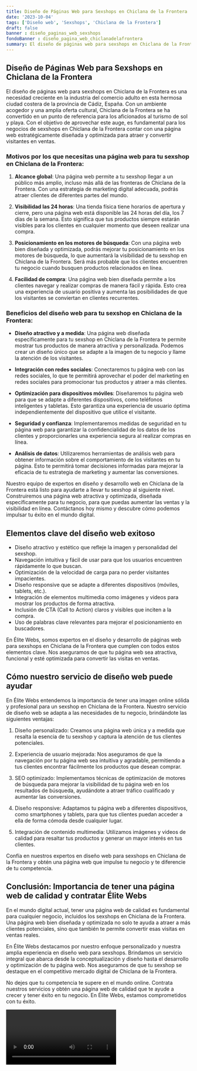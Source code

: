 ```yaml
---
title: Diseño de Páginas Web para Sexshops en Chiclana de la Frontera
date: '2023-10-04'
tags: ['Diseño web', 'Sexshops', 'Chiclana de la Frontera']
draft: false
banner : diseño_paginas_web_sexshops
fondoBanner : diseño_pagina_web_chiclanadelafrontera
summary: El diseño de páginas web para sexshops en Chiclana de la Frontera es una necesidad creciente en la industria del comercio adulto en esta hermosa ciudad costera de la provincia de Cádiz, España. Con un ambiente acogedor y una amplia oferta cultural, Chiclana de la Frontera se ha convertido en un punto de referencia para los aficionados al turismo de sol y playa. Con el objetivo de aprovechar este auge, es fundamental para los negocios de sexshops en Chiclana de la Frontera contar con una página web estratégicamente diseñada y optimizada para atraer y convertir visitantes en ventas.
---
```


## Diseño de Páginas Web para Sexshops en Chiclana de la Frontera

El diseño de páginas web para sexshops en Chiclana de la Frontera es una necesidad creciente en la industria del comercio adulto en esta hermosa ciudad costera de la provincia de Cádiz, España. Con un ambiente acogedor y una amplia oferta cultural, Chiclana de la Frontera se ha convertido en un punto de referencia para los aficionados al turismo de sol y playa. Con el objetivo de aprovechar este auge, es fundamental para los negocios de sexshops en Chiclana de la Frontera contar con una página web estratégicamente diseñada y optimizada para atraer y convertir visitantes en ventas.

### Motivos por los que necesitas una página web para tu sexshop en Chiclana de la Frontera:

1. **Alcance global**: Una página web permite a tu sexshop llegar a un público más amplio, incluso más allá de las fronteras de Chiclana de la Frontera. Con una estrategia de marketing digital adecuada, podrás atraer clientes de diferentes partes del mundo.

2. **Visibilidad las 24 horas**: Una tienda física tiene horarios de apertura y cierre, pero una página web está disponible las 24 horas del día, los 7 días de la semana. Esto significa que tus productos siempre estarán visibles para los clientes en cualquier momento que deseen realizar una compra.

3. **Posicionamiento en los motores de búsqueda**: Con una página web bien diseñada y optimizada, podrás mejorar tu posicionamiento en los motores de búsqueda, lo que aumentará la visibilidad de tu sexshop en Chiclana de la Frontera. Será más probable que los clientes encuentren tu negocio cuando busquen productos relacionados en línea.

4. **Facilidad de compra**: Una página web bien diseñada permite a los clientes navegar y realizar compras de manera fácil y rápida. Esto crea una experiencia de usuario positiva y aumenta las posibilidades de que los visitantes se conviertan en clientes recurrentes.

### Beneficios del diseño web para tu sexshop en Chiclana de la Frontera:

- **Diseño atractivo y a medida**: Una página web diseñada específicamente para tu sexshop en Chiclana de la Frontera te permite mostrar tus productos de manera atractiva y personalizada. Podemos crear un diseño único que se adapte a la imagen de tu negocio y llame la atención de los visitantes.

- **Integración con redes sociales**: Conectaremos tu página web con las redes sociales, lo que te permitirá aprovechar el poder del marketing en redes sociales para promocionar tus productos y atraer a más clientes.

- **Optimización para dispositivos móviles**: Diseñaremos tu página web para que se adapte a diferentes dispositivos, como teléfonos inteligentes y tabletas. Esto garantiza una experiencia de usuario óptima independientemente del dispositivo que utilice el visitante.

- **Seguridad y confianza**: Implementaremos medidas de seguridad en tu página web para garantizar la confidencialidad de los datos de los clientes y proporcionarles una experiencia segura al realizar compras en línea.

- **Análisis de datos**: Utilizaremos herramientas de análisis web para obtener información sobre el comportamiento de los visitantes en tu página. Esto te permitirá tomar decisiones informadas para mejorar la eficacia de tu estrategia de marketing y aumentar las conversiones.

Nuestro equipo de expertos en diseño y desarrollo web en Chiclana de la Frontera está listo para ayudarte a llevar tu sexshop al siguiente nivel. Construiremos una página web atractiva y optimizada, diseñada específicamente para tu negocio, para que puedas aumentar las ventas y la visibilidad en línea. Contáctanos hoy mismo y descubre cómo podemos impulsar tu éxito en el mundo digital.

<GifSeo />

<Cta />

## Elementos clave del diseño web exitoso

- Diseño atractivo y estético que refleje la imagen y personalidad del sexshop.
- Navegación intuitiva y fácil de usar para que los usuarios encuentren rápidamente lo que buscan.
- Optimización de la velocidad de carga para no perder visitantes impacientes.
- Diseño responsive que se adapte a diferentes dispositivos (móviles, tablets, etc.).
- Integración de elementos multimedia como imágenes y videos para mostrar los productos de forma atractiva.
- Inclusión de CTA (Call to Action) claros y visibles que inciten a la compra.
- Uso de palabras clave relevantes para mejorar el posicionamiento en buscadores.

En Élite Webs, somos expertos en el diseño y desarrollo de páginas web para sexshops en Chiclana de la Frontera que cumplen con todos estos elementos clave. Nos aseguramos de que tu página web sea atractiva, funcional y esté optimizada para convertir las visitas en ventas.

## Cómo nuestro servicio de diseño web puede ayudar

En Élite Webs entendemos la importancia de tener una imagen online sólida y profesional para un sexshop en Chiclana de la Frontera. Nuestro servicio de diseño web se adapta a las necesidades de tu negocio, brindándote las siguientes ventajas:

1. Diseño personalizado: Creamos una página web única y a medida que resalta la esencia de tu sexshop y captura la atención de tus clientes potenciales.

2. Experiencia de usuario mejorada: Nos aseguramos de que la navegación por tu página web sea intuitiva y agradable, permitiendo a tus clientes encontrar fácilmente los productos que desean comprar.

3. SEO optimizado: Implementamos técnicas de optimización de motores de búsqueda para mejorar la visibilidad de tu página web en los resultados de búsqueda, ayudándote a atraer tráfico cualificado y aumentar las conversiones.

4. Diseño responsive: Adaptamos tu página web a diferentes dispositivos, como smartphones y tablets, para que tus clientes puedan acceder a ella de forma cómoda desde cualquier lugar.

5. Integración de contenido multimedia: Utilizamos imágenes y videos de calidad para resaltar tus productos y generar un mayor interés en tus clientes.

Confía en nuestros expertos en diseño web para sexshops en Chiclana de la Frontera y obtén una página web que impulse tu negocio y te diferencie de tu competencia.

## Conclusión: Importancia de tener una página web de calidad y contratar Élite Webs

En el mundo digital actual, tener una página web de calidad es fundamental para cualquier negocio, incluidos los sexshops en Chiclana de la Frontera. Una página web bien diseñada y optimizada no solo te ayuda a atraer a más clientes potenciales, sino que también te permite convertir esas visitas en ventas reales.

En Élite Webs destacamos por nuestro enfoque personalizado y nuestra amplia experiencia en diseño web para sexshops. Brindamos un servicio integral que abarca desde la conceptualización y diseño hasta el desarrollo y optimización de tu página web. Nos aseguramos de que tu sexshop se destaque en el competitivo mercado digital de Chiclana de la Frontera.

No dejes que tu competencia te supere en el mundo online. Contrata nuestros servicios y obtén una página web de calidad que te ayude a crecer y tener éxito en tu negocio. En Élite Webs, estamos comprometidos con tu éxito.

<Video />

<CtaBot job='Sexshops' city='Chiclana de la Frontera'/>

<Gmaps query='Chiclana de la Frontera+españa+maps' />